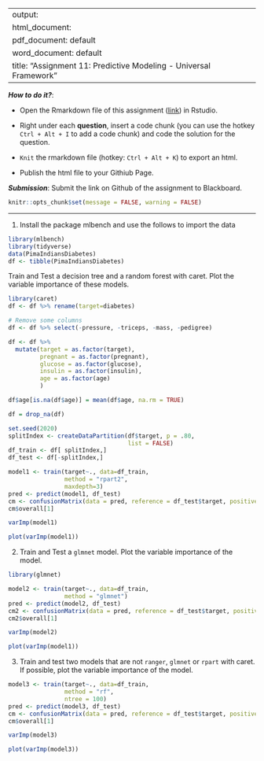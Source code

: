 
---
output: 
  html_document:
  pdf_document: default
  word_document: default
title: "Assignment 11: Predictive Modeling - Universal Framework"
---

***How to do it?***: 

- Open the Rmarkdown file of this assignment ([link](assignment11.Rmd)) in Rstudio. 

- Right under each **question**, insert  a code chunk (you can use the hotkey `Ctrl + Alt + I` to add a code chunk) and code the solution for the question. 

- `Knit` the rmarkdown file (hotkey: `Ctrl + Alt + K`) to export an html.  

-  Publish the html file to your Githiub Page. 

***Submission***: Submit the link on Github of the assignment to Blackboard.

```r
knitr::opts_chunk$set(message = FALSE, warning = FALSE)
```


-------

1. Install the package mlbench and use the follows to import the data

```r
library(mlbench)
library(tidyverse)
data(PimaIndiansDiabetes)
df <- tibble(PimaIndiansDiabetes)
```

Train and Test a decision tree and a random forest with caret. Plot the variable importance of these models. 

```r
library(caret)
df <- df %>% rename(target=diabetes)

# Remove some columns
df <- df %>% select(-pressure, -triceps, -mass, -pedigree)

df <- df %>% 
  mutate(target = as.factor(target),
         pregnant = as.factor(pregnant),
         glucose = as.factor(glucose),
         insulin = as.factor(insulin),
         age = as.factor(age)
         )

df$age[is.na(df$age)] = mean(df$age, na.rm = TRUE)

df = drop_na(df)

set.seed(2020)
splitIndex <- createDataPartition(df$target, p = .80, 
                                  list = FALSE)
df_train <- df[ splitIndex,]
df_test <- df[-splitIndex,]
```

```r
model1 <- train(target~., data=df_train, 
                method = "rpart2",
                maxdepth=3)
pred <- predict(model1, df_test)
cm <- confusionMatrix(data = pred, reference = df_test$target, positive = "pos")
cm$overall[1]
```
```r
varImp(model1)
```
```r
plot(varImp(model1))
```

2. Train and Test a `glmnet` model. Plot the variable importance of the model. 


```r
library(glmnet)

model2 <- train(target~., data=df_train, 
                method = "glmnet")
pred <- predict(model2, df_test)
cm2 <- confusionMatrix(data = pred, reference = df_test$target, positive = "pos")
cm2$overall[1]
```
```r
varImp(model2)
```
```r
plot(varImp(model1))
```

3. Train and test two models that are not `ranger`, `glmnet` or `rpart`  with caret. If possible, plot the variable importance of the model. 

```r
model3 <- train(target~., data=df_train, 
                method = "rf",
                ntree = 100) 
pred <- predict(model3, df_test)
cm <- confusionMatrix(data = pred, reference = df_test$target, positive = "pos")
cm$overall[1]
```
```r
varImp(model3)
```

```r
plot(varImp(model3))
```

